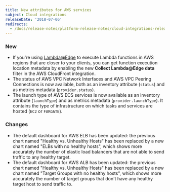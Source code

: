 ```yaml
---
title: New attributes for AWS services
subject: Cloud integrations
releaseDate: '2018-07-06'
redirects:
  - /docs/release-notes/platform-release-notes/cloud-integrations-release-notes/2018-07-06-new-attributes-aws-services
---
```


### New

* If you're using [Lambda@Edge](https://docs.aws.amazon.com/lambda/latest/dg/lambda-edge.html) to execute Lambda functions in AWS regions that are closer to your clients, you can get function execution location metadata by enabling the new **Collect Lambda@Edge data** filter in the AWS CloudFront integration.
* The status of AWS VPC Network Interfaces and AWS VPC Peering Connections is now available, both as an inventory attribute (`status`) and as metrics metadata (`provider.status`).
* The launch type of AWS ECS services is now available as an inventory attribute (`launchType`) and as metrics metadata (`provider.launchType`). It contains the type of infrastructure on which tasks and services are hosted (`EC2` or `FARGATE`).

### Changes

* The default dashboard for AWS ELB has been updated: the previous chart named "Healthy vs. Unhealthy Hosts" has been replaced by a new chart named "ELBs with no healthy hosts", which shows more accurately the number of elastic load balancers that are not able to send traffic to any healthy target.
* The default dashboard for AWS ALB has been updated: the previous chart named "Healthy vs. Unhealthy Hosts" has been replaced by a new chart named "Target Groups with no healthy hosts", which shows more accurately the number of target groups that don't have any healthy target host to send traffic to.
